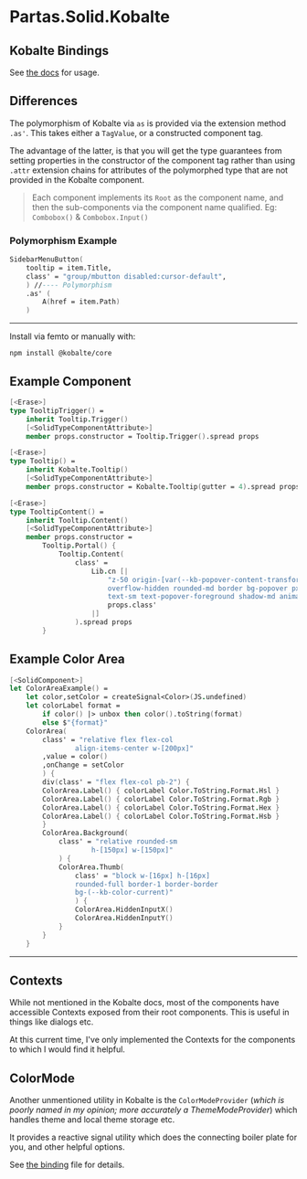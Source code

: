 
# Partas.Solid.Kobalte

## Kobalte Bindings

See [the docs]() for usage.

## Differences

The polymorphism of Kobalte via `as` is provided via the extension method `.as'`. This takes either a `TagValue`, or a constructed component tag.

The advantage of the latter, is that you will get the type guarantees from setting properties in the constructor of the component tag rather than using `.attr` extension chains for attributes
of the polymorphed type that are not provided in the Kobalte component.

> Each component implements its `Root` as the component name, and then the sub-components via the component name qualified.
> Eg: `Combobox()` & `Combobox.Input()`

### Polymorphism Example

```fsharp
SidebarMenuButton(
    tooltip = item.Title,
    class' = "group/mbutton disabled:cursor-default",
    ) //---- Polymorphism
    .as' (
        A(href = item.Path)
    )
```

---

Install via femto or manually with:

```
npm install @kobalte/core
```

## Example Component

```fsharp title="Building a tooltip with Kobalte headless components"
[<Erase>]
type TooltipTrigger() =
    inherit Tooltip.Trigger()
    [<SolidTypeComponentAttribute>]
    member props.constructor = Tooltip.Trigger().spread props

[<Erase>]
type Tooltip() =
    inherit Kobalte.Tooltip()
    [<SolidTypeComponentAttribute>]
    member props.constructor = Kobalte.Tooltip(gutter = 4).spread props

[<Erase>]
type TooltipContent() =
    inherit Tooltip.Content()
    [<SolidTypeComponentAttribute>]
    member props.constructor =
        Tooltip.Portal() {
            Tooltip.Content(
                class' =
                    Lib.cn [|
                        "z-50 origin-[var(--kb-popover-content-transform-origin)]
                        overflow-hidden rounded-md border bg-popover px-3 py-1.5
                        text-sm text-popover-foreground shadow-md animate-in fade-in-0 zoom-in-95"
                        props.class'
                    |]
                ).spread props
        }
```

## Example Color Area

```fsharp
[<SolidComponent>]
let ColorAreaExample() =
    let color,setColor = createSignal<Color>(JS.undefined)
    let colorLabel format =
        if color() |> unbox then color().toString(format)
        else $"{format}"
    ColorArea(
        class' = "relative flex flex-col
                align-items-center w-[200px]"
        ,value = color()
        ,onChange = setColor
        ) {
        div(class' = "flex flex-col pb-2") {
        ColorArea.Label() { colorLabel Color.ToString.Format.Hsl }
        ColorArea.Label() { colorLabel Color.ToString.Format.Rgb }
        ColorArea.Label() { colorLabel Color.ToString.Format.Hex }
        ColorArea.Label() { colorLabel Color.ToString.Format.Hsb }
        }
        ColorArea.Background(
            class' = "relative rounded-sm
                    h-[150px] w-[150px]"
            ) {
            ColorArea.Thumb(
                class' = "block w-[16px] h-[16px]
                rounded-full border-1 border-border
                bg-(--kb-color-current)"
                ) {
                ColorArea.HiddenInputX()
                ColorArea.HiddenInputY()
            }
        }
    }
```

[//]: # (<ColorAreaExample/>)

---

## Contexts

While not mentioned in the Kobalte docs, most of the components have accessible Contexts exposed from their root components. This is useful in things like dialogs etc.

At this current time, I've only implemented the Contexts for the components to which I would find it helpful.

## ColorMode

Another unmentioned utility in Kobalte is the `ColorModeProvider` (*which is poorly named in my opinion; more accurately a ThemeModeProvider*) which handles theme and local theme storage etc.

It provides a reactive signal utility which does the connecting boiler plate for you, and other helpful options.

See [the binding]() file for details.
